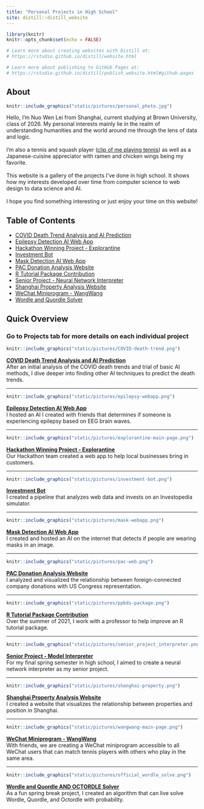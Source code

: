 ```yaml
---
title: "Personal Projects in High School"
site: distill::distill_website
---
```


```r
library(knitr)
knitr::opts_chunk$set(echo = FALSE)

# Learn more about creating websites with Distill at:
# https://rstudio.github.io/distill/website.html

# Learn more about publishing to GitHub Pages at:
# https://rstudio.github.io/distill/publish_website.html#github-pages

```

## About
<div>
```r
knitr::include_graphics("static/pictures/personal_photo.jpg")
```
Hello, I'm Nuo Wen Lei from Shanghai, current studying at Brown University, class of 2026. My personal interests mainly lie in the realm of understanding humanities and the world around me through the lens of data and logic.
<br><br>
I'm also a tennis and squash player ([clip of me playing tennis](https://youtu.be/oCPy2Drd_oQ)) as well as a Japanese-cuisine appreciator with ramen and chicken wings being my favorite.
<br><br>
This website is a gallery of the projects I've done in high school. It shows how my interests developed over time from computer science to web design to data science and AI.
<br><br>
I hope you find something interesting or just enjoy your time on this website!
</div>

## Table of Contents
- [COVID Death Trend Analysis and AI Prediction](covid_analysis.html)
- [Epilepsy Detection AI Web App](epilepsy_webapp.html)
- [Hackathon Winning Project - Explorantine](explorantine.html)
- [Investment Bot](investment_bot.html)
- [Mask Detection AI Web App](mask_webapp.html)
- [PAC Donation Analysis Website](pac_analysis.html)
- [R Tutorial Package Contribution](r_package.html)
- [Senior Project - Neural Network Interpreter](senior_project.html)
- [Shanghai Property Analysis Website](shanghai_property.html)
- [WeChat Miniprogram - WangWang](wangwang.html)
- [Wordle and Quordle Solver](wordle.html)

## Quick Overview
### Go to Projects tab for more details on each individual project

<div id = "covid_analysis">
```r
knitr::include_graphics("static/pictures/COVID-death-trend.png")
```
[**COVID Death Trend Analysis and AI Prediction**](covid_analysis.html) <br> After an initial analysis of the COVID death trends and trial of basic AI methods, I dive deeper into finding other AI techniques to predict the death trends.
</div>

<div>
<hr>
</div>

<div id = "epilepsy_webapp">
```r
knitr::include_graphics("static/pictures/epilepsy-webapp.png")
```
[**Epilepsy Detection AI Web App**](epilepsy_webapp.html) <br> I hosted an AI I created with friends that determines if someone is experiencing epilepsy based on EEG brain waves.
</div>

<div>
<hr>
</div>

<div id = "explorantine">
```r
knitr::include_graphics("static/pictures/explorantine-main-page.png")
```
[**Hackathon Winning Project - Explorantine**](explorantine.html) <br> Our Hackathon team created a web app to help local businesses bring in customers.
</div>

<div>
<hr>
</div>

<div id = "investment_bot">
```r
knitr::include_graphics("static/pictures/investment-bot.png")
```
[**Investment Bot**](investment_bot.html) <br> I created a pipeline that analyzes web data and invests on an Investopedia simulator.
</div>

<div>
<hr>
</div>

<div id = "mask_webapp">
```r
knitr::include_graphics("static/pictures/mask-webapp.png")
```
[**Mask Detection AI Web App**](mask_webapp.html) <br> I created and hosted an AI on the internet that detects if people are wearing masks in an image.
</div>

<div>
<hr>
</div>

<div id = "pac_analysis">
```r
knitr::include_graphics("static/pictures/pac-web.png")
```
[**PAC Donation Analysis Website**](pac_analysis.html) <br> I analyzed and visualized the relationship between foreign-connected company donations with US Congress representation.
</div>

<div>
<hr>
</div>

<div id = "r_package">
```r
knitr::include_graphics("static/pictures/ppbds-package.png")
```
[**R Tutorial Package Contribution**](r_package.html) <br> Over the summer of 2021, I work with a professor to help improve an R tutorial package.
</div>

<div>
<hr>
</div>

<div id = "senior_project">
```r
knitr::include_graphics("static/pictures/senior_project_interpreter.png")
```
[**Senior Project - Model Interpreter**](senior_project.html) <br> For my final spring semester in high school, I aimed to create a neural network interpreter as my senior project.
</div>

<div>
<hr>
</div>

<div id = "shanghai_property">
```r
knitr::include_graphics("static/pictures/shanghai-property.png")
```
[**Shanghai Property Analysis Website**](shanghai_property.html) <br> I created a website that visualizes the relationship between properties and position in Shanghai.
</div>

<div>
<hr>
</div>

<div id = "wangwang">
```r
knitr::include_graphics("static/pictures/wangwang-main-page.png")
```
[**WeChat Miniprogram - WangWang**](wangwang.html) <br> With friends, we are creating a WeChat miniprogram accessible to all WeChat users that can match tennis players with others who play in the same area.
</div>

<div>
<hr>
</div>

<div id = "wordle">
```r
knitr::include_graphics("static/pictures/official_wordle_solve.png")
```
[**Wordle and Quordle AND OCTORDLE Solver**](wordle.html) <br> As a fun spring break project, I created an algorithm that can live solve Wordle, Quordle, and Octordle with probability.
</div>






